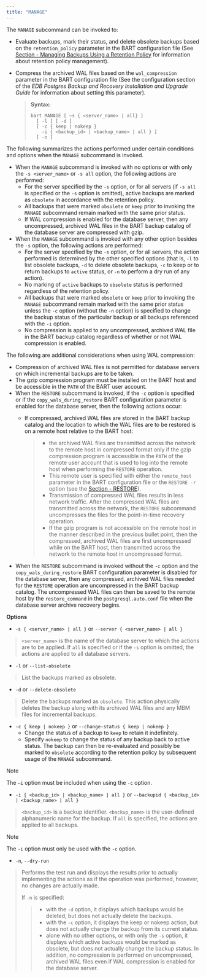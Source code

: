 ```yaml
---
title: "MANAGE"
---
```


<div id="manage" class="registered_link"></div>


The `MANAGE` subcommand can be invoked to:

-   Evaluate backups, mark their status, and delete obsolete backups based on the `retention_policy` parameter in the BART configuration file (See [Section - Managing Backups Using a Retention Policy](../../04_using_bart/02_managing_backups_using_a_retention_policy/#managing_backups_using_a_retention_policy) for information about retention policy management).

-   Compress the archived WAL files based on the `wal_compression` parameter in the BART configuration file (See the configuration section of the *EDB Postgres Backup and Recovery Installation and Upgrade Guide* for information about setting this parameter).

    > **Syntax:**
    >
    >     bart MANAGE [ –s { <server_name> | all} ]
    >       [ -l ] [ -d ]
    >       [ -c { keep | nokeep }
    >         -i { <backup_id> | <backup_name> | all } ]
    >       [ -n ]

The following summarizes the actions performed under certain conditions and options when the `MANAGE` subcommand is invoked.

-   When the `MANAGE` subcommand is invoked with no options or with only the `-s <server_name>` or `-s all` option, the following actions are performed:
    -   For the server specified by the `-s` option, or for all servers (if `-s all` is specified or the `-s` option is omitted), active backups are marked as `obsolete` in accordance with the retention policy.
    -   All backups that were marked `obsolete` or `keep` prior to invoking the `MANAGE` subcommand remain marked with the same prior status.
    -   If WAL compression is enabled for the database server, then any uncompressed, archived WAL files in the BART backup catalog of the database server are compressed with gzip.
-   When the `MANAGE` subcommand is invoked with any other option besides the `-s` option, the following actions are performed:
    -   For the server specified by the `-s` option, or for all servers, the action performed is determined by the other specified options (that is, `-l` to list obsolete backups, `-d` to delete obsolete backups, `-c` to keep or to return backups to `active` status, or `-n` to perform a dry run of any action).
    -   No marking of `active` backups to `obsolete` status is performed regardless of the retention policy.
    -   All backups that were marked `obsolete` or `keep` prior to invoking the `MANAGE` subcommand remain marked with the same prior status unless the `-c` option (without the `-n` option) is specified to change the backup status of the particular backup or all backups referenced with the `-i` option.
    -   No compression is applied to any uncompressed, archived WAL file in the BART backup catalog regardless of whether or not WAL compression is enabled.

The following are additional considerations when using WAL compression:

-   Compression of archived WAL files is not permitted for database servers on which incremental backups are to be taken.
-   The gzip compression program must be installed on the BART host and be accessible in the `PATH` of the BART user account.
-   When the `RESTORE` subcommand is invoked, if the `-c` option is specified or if the `copy_wals_during_restore` BART configuration parameter is enabled for the database server, then the following actions occur:
    -   If compressed, archived WAL files are stored in the BART backup catalog and the location to which the WAL files are to be restored is on a remote host relative to the BART host:

        > -   the archived WAL files are transmitted across the network to the remote host in compressed format only if the gzip compression program is accessible in the `PATH` of the remote user account that is used to log into the remote host when performing the `RESTORE` operation.
        > -   This remote user is specified with either the `remote_host` parameter in the BART configuration file or the `RESTORE -r` option (see the [Section - RESTORE](../../04_using_bart/03_basic_bart_subcommand_usage/#restore)).
        > -   Transmission of compressed WAL files results in less network traffic. After the compressed WAL files are transmitted across the network, the `RESTORE` subcommand uncompresses the files for the point-in-time recovery operation.
        > -   If the gzip program is not accessible on the remote host in the manner described in the previous bullet point, then the compressed, archived WAL files are first uncompressed while on the BART host, then transmitted across the network to the remote host in uncompressed format.
-   When the `RESTORE` subcommand is invoked without the `-c` option and the `copy_wals_during_restore` BART configuration parameter is disabled for the database server, then any compressed, archived WAL files needed for the `RESTORE` operation are uncompressed in the BART backup catalog. The uncompressed WAL files can then be saved to the remote host by the `restore_command` in the `postgresql.auto.conf` file when the database server archive recovery begins.

**Options**

-   \-`s { <server_name> | all }` or `--server { <server_name> | all }`

> `<server_name>` is the name of the database server to which the actions are to be applied. If `all` is specified or if the `-s` option is omitted, the actions are applied to all database servers.

-   `-l` or `--list-obsolete`

> List the backups marked as obsolete.

-   `-d` or `--delete-obsolete`

> Delete the backups marked as `obsolete`. This action physically deletes the backup along with its archived WAL files and any MBM files for incremental backups.

-   `-c { keep | nokeep }` or `--change-status { keep | nokeep }`
    -   Change the status of a backup to `keep` to retain it indefinitely.
    -   Specify `nokeep` to change the status of any backup back to active status. The backup can then be re-evaluated and possibly be marked to `obsolete` according to the retention policy by subsequent usage of the `MANAGE` subcommand.

<div class="note">

<div class="title">

Note

</div>

The `–i` option must be included when using the `-c` option.

</div>

-   `-i { <backup_id> | <backup_name> | all }` or `--backupid { <backup_id> | <backup_name> | all }`

> `<backup_id>` is a backup identifier. `<backup_name>` is the user-defined alphanumeric name for the backup. If `all` is specified, the actions are applied to all backups.

<div class="note">

<div class="title">

Note

</div>

The `-i` option must only be used with the `-c` option.

</div>

-   `-n`, `--dry-run`

> Performs the test run and displays the results prior to actually implementing the actions as if the operation was performed, however, no changes are actually made.
>
> If `-n` is specified:
>
> > -   with the `-d` option, it displays which backups would be deleted, but does not actually delete the backups.
> > -   with the `-c` option, it displays the keep or nokeep action, but does not actually change the backup from its current status.
> > -   alone with no other options, or with only the `-s` option, it displays which active backups would be marked as obsolete, but does not actually change the backup status. In addition, no compression is performed on uncompressed, archived WAL files even if WAL compression is enabled for the database server.
